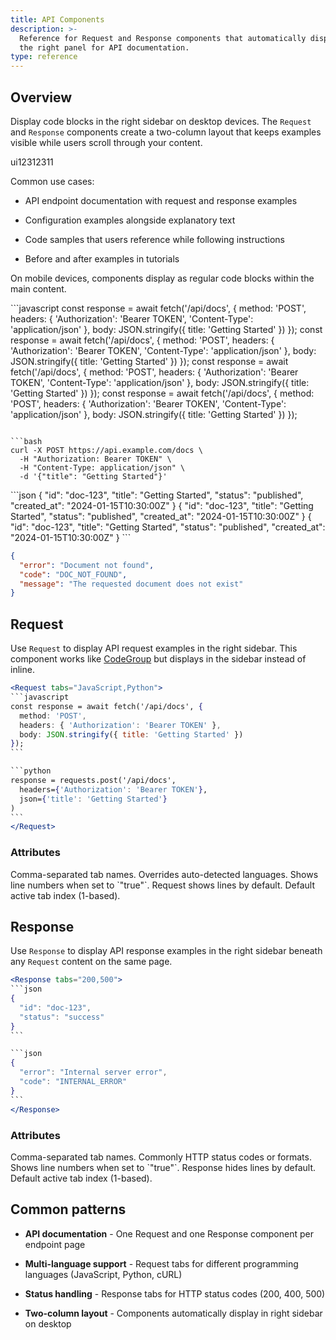 ```yaml
---
title: API Components
description: >-
  Reference for Request and Response components that automatically display in
  the right panel for API documentation.
type: reference
---
```

## Overview

Display code blocks in the right sidebar on desktop devices. The `Request` and `Response` components create a two-column layout that keeps examples visible while users scroll through your content.

ui12312311

Common use cases:

- API endpoint documentation with request and response examples

- Configuration examples alongside explanatory text

- Code samples that users reference while following instructions

- Before and after examples in tutorials

On mobile devices, components display as regular code blocks within the main content.

<Request uid="c6ca1719-456a-4c7f-aae8-06b2b5aaa11a" show-lines="true" tabs={[]}>
  ```javascript
  const response = await fetch('/api/docs', {
    method: 'POST',
    headers: {
      'Authorization': 'Bearer TOKEN',
      'Content-Type': 'application/json'
    },
    body: JSON.stringify({ title: 'Getting Started' })
  });
  const response = await fetch('/api/docs', {
    method: 'POST',
    headers: {
      'Authorization': 'Bearer TOKEN',
      'Content-Type': 'application/json'
    },
    body: JSON.stringify({ title: 'Getting Started' })
  });
  const response = await fetch('/api/docs', {
    method: 'POST',
    headers: {
      'Authorization': 'Bearer TOKEN',
      'Content-Type': 'application/json'
    },
    body: JSON.stringify({ title: 'Getting Started' })
  });
  const response = await fetch('/api/docs', {
    method: 'POST',
    headers: {
      'Authorization': 'Bearer TOKEN',
      'Content-Type': 'application/json'
    },
    body: JSON.stringify({ title: 'Getting Started' })
  });

  ```

  ```bash
  curl -X POST https://api.example.com/docs \
    -H "Authorization: Bearer TOKEN" \
    -H "Content-Type: application/json" \
    -d '{"title": "Getting Started"}'
  ```
</Request>

<Response uid="a1a2053a-c2e9-494d-b580-d6604d9e7788" show-lines="true" tabs={[]}>
  ```json
  {
    "id": "doc-123",
    "title": "Getting Started",
    "status": "published",
    "created_at": "2024-01-15T10:30:00Z"
  }
  {
    "id": "doc-123",
    "title": "Getting Started",
    "status": "published",
    "created_at": "2024-01-15T10:30:00Z"
  }
  {
    "id": "doc-123",
    "title": "Getting Started",
    "status": "published",
    "created_at": "2024-01-15T10:30:00Z"
  }
  ```

  ```json
  {
    "error": "Document not found",
    "code": "DOC_NOT_FOUND",
    "message": "The requested document does not exist"
  }
  ```
</Response>

## Request

Use `Request` to display API request examples in the right sidebar. This component works like [CodeGroup](/components/code-blocks-and-groups) but displays in the sidebar instead of inline.

````jsx
<Request tabs="JavaScript,Python">
```javascript
const response = await fetch('/api/docs', {
  method: 'POST',
  headers: { 'Authorization': 'Bearer TOKEN' },
  body: JSON.stringify({ title: 'Getting Started' })
});
```

```python
response = requests.post('/api/docs',
  headers={'Authorization': 'Bearer TOKEN'},
  json={'title': 'Getting Started'}
)
```
</Request>
````

### Attributes

<ParamField uid="329c19b1-2df8-4b4b-8b1d-a7d4653542be" path="tabs" param-type="string" required="false" deprecated="false">
  Comma-separated tab names. Overrides auto-detected languages.
</ParamField>

<ParamField uid="575ba8e6-f64b-4e83-b3aa-52db47eaf171" path="show-lines" param-type="string" required="false" deprecated="false">
  Shows line numbers when set to `"true"`. Request shows lines by default.
</ParamField>

<ParamField uid="970358b1-b814-4be7-b606-018115239bb1" path="default-tab" param-type="string" required="false" deprecated="false">
  Default active tab index (1-based).
</ParamField>

## Response

Use `Response` to display API response examples in the right sidebar beneath any `Request` content on the same page.

````jsx
<Response tabs="200,500">
```json
{
  "id": "doc-123",
  "status": "success"
}
```

```json
{
  "error": "Internal server error",
  "code": "INTERNAL_ERROR"
}
```
</Response>
````

### Attributes

<ParamField uid="bfac6f1e-b49a-4364-8e8e-5e3e6ec25e00" path="tabs" param-type="string" required="false" deprecated="false">
  Comma-separated tab names. Commonly HTTP status codes or formats.
</ParamField>

<ParamField uid="5c39a939-d9c2-4947-9dce-ca3b3e232530" path="show-lines" param-type="string" required="false" deprecated="false">
  Shows line numbers when set to `"true"`. Response hides lines by default.
</ParamField>

<ParamField uid="d90140ed-94dd-48e0-af5c-ea0a0854bab9" path="default-tab" param-type="string" required="false" deprecated="false">
  Default active tab index (1-based).
</ParamField>

## Common patterns

- **API documentation** - One Request and one Response component per endpoint page

- **Multi-language support** - Request tabs for different programming languages (JavaScript, Python, cURL)

- **Status handling** - Response tabs for HTTP status codes (200, 400, 500)

- **Two-column layout** - Components automatically display in right sidebar on desktop

